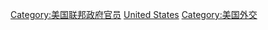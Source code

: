 {{Catnav|頁面分類|各種主題的頁面分類|按國家分類|各國外交|美國外交}}
{{Catnav|頁面分類|人类社会|人物|各職業人物|外交官}}
{{Catnav|頁面分類|人物|職業|外交人员|外交官}}
{{Catnav|頁面分類|人物|職業|各职业美国人|美國政治人物}}
{{Catnav|頁面分類|人物|各國人物|各國政治人物|美國政治人物}}
{{Catnav|頁面分類|人物|各職業人物|外交官}}
{{Commons category|Diplomats of the United States}}

[[Category:美国联邦政府官员|Category:美国联邦政府官员]]
[[Category:各国外交官|United States]]
[[Category:美国外交|Category:美国外交]]